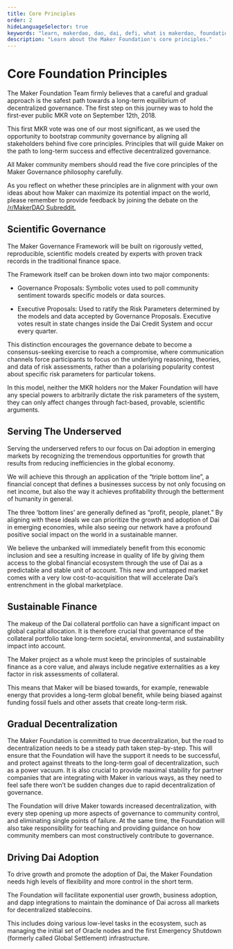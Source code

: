 ```yaml
---
title: Core Principles
order: 2
hideLanguageSelector: true
keywords: "learn, makerdao, dao, dai, defi, what is makerdao, foundation, core principles"
description: "Learn about the Maker Foundation's core principles."
---
```

# Core Foundation Principles

The Maker Foundation Team firmly believes that a careful and gradual approach is the safest path towards a long-term equilibrium of decentralized governance. The first step on this journey was to hold the first-ever public MKR vote on September 12th, 2018.

This first MKR vote was one of our most significant, as we used the opportunity to bootstrap community governance by aligning all stakeholders behind five core principles. Principles that will guide Maker on the path to long-term success and effective decentralized governance.

All Maker community members should read the five core principles of the Maker Governance philosophy carefully.

As you reflect on whether these principles are in alignment with your own ideas about how Maker can maximize its potential impact on the world, please remember to provide feedback by joining the debate on the [/r/MakerDAO Subreddit.](https://www.reddit.com/r/MakerDAO/)

## Scientific Governance

The Maker Governance Framework will be built on rigorously vetted, reproducible, scientific models created by experts with proven track records in the traditional finance space.

The Framework itself can be broken down into two major components:

<List>

- Governance Proposals: Symbolic votes used to poll community sentiment towards specific models or data sources.

- Executive Proposals: Used to ratify the Risk Parameters determined by the models and data accepted by Governance Proposals. Executive votes result in state changes inside the Dai Credit System and occur every quarter.

</List>

This distinction encourages the governance debate to become a consensus-seeking exercise to reach a compromise, where communication channels force participants to focus on the underlying reasoning, theories, and data of risk assessments, rather than a polarising popularity contest about specific risk parameters for particular tokens.

In this model, neither the MKR holders nor the Maker Foundation will have any special powers to arbitrarily dictate the risk parameters of the system, they can only affect changes through fact-based, provable, scientific arguments.

## Serving The Underserved

Serving the underserved refers to our focus on Dai adoption in emerging markets by recognizing the tremendous opportunities for growth that results from reducing inefficiencies in the global economy.

We will achieve this through an application of the “triple bottom line”, a financial concept that defines a businesses success by not only focusing on net income, but also the way it achieves profitability through the betterment of humanity in general.

The three ‘bottom lines’ are generally defined as “profit, people, planet.” By aligning with these ideals we can prioritize the growth and adoption of Dai in emerging economies, while also seeing our network have a profound positive social impact on the world in a sustainable manner.

We believe the unbanked will immediately benefit from this economic inclusion and see a resulting increase in quality of life by giving them access to the global financial ecosystem through the use of Dai as a predictable and stable unit of account. This new and untapped market comes with a very low cost-to-acquisition that will accelerate Dai’s entrenchment in the global marketplace.

## Sustainable Finance

The makeup of the Dai collateral portfolio can have a significant impact on global capital allocation. It is therefore crucial that governance of the collateral portfolio take long-term societal, environmental, and sustainability impact into account.

The Maker project as a whole must keep the principles of sustainable finance as a core value, and always include negative externalities as a key factor in risk assessments of collateral.

This means that Maker will be biased towards, for example, renewable energy that provides a long-term global benefit, while being biased against funding fossil fuels and other assets that create long-term risk.

## Gradual Decentralization

The Maker Foundation is committed to true decentralization, but the road to decentralization needs to be a steady path taken step-by-step. This will ensure that the Foundation will have the support it needs to be successful, and protect against threats to the long-term goal of decentralization, such as a power vacuum. It is also crucial to provide maximal stability for partner companies that are integrating with Maker in various ways, as they need to feel safe there won’t be sudden changes due to rapid decentralization of governance.

The Foundation will drive Maker towards increased decentralization, with every step opening up more aspects of governance to community control, and eliminating single points of failure. At the same time, the Foundation will also take responsibility for teaching and providing guidance on how community members can most constructively contribute to governance.

## Driving Dai Adoption

To drive growth and promote the adoption of Dai, the Maker Foundation needs high levels of flexibility and more control in the short term.

The Foundation will facilitate exponential user growth, business adoption, and dapp integrations to maintain the dominance of Dai across all markets for decentralized stablecoins.

This includes doing various low-level tasks in the ecosystem, such as managing the initial set of Oracle nodes and the first Emergency Shutdown (formerly called Global Settlement) infrastructure.
